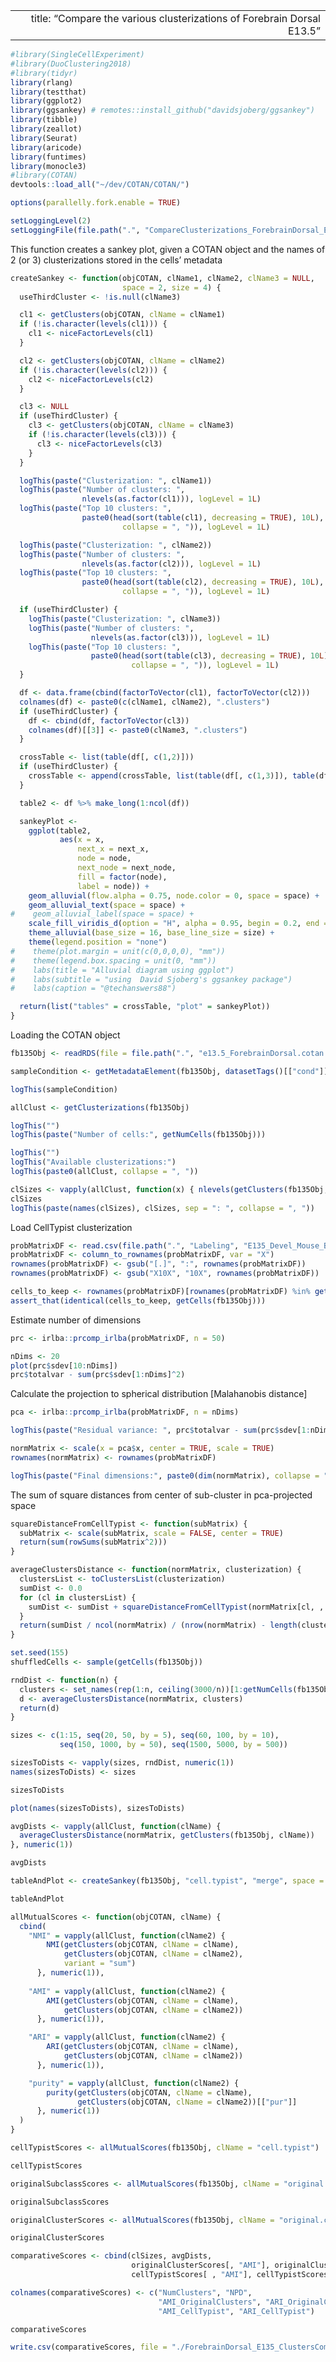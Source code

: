 
---
  title: "Compare the various clusterizations of Forebrain Dorsal E13.5"
---

```r
#library(SingleCellExperiment)
#library(DuoClustering2018)
#library(tidyr)
library(rlang)
library(testthat)
library(ggplot2)
library(ggsankey) # remotes::install_github("davidsjoberg/ggsankey")
library(tibble)
library(zeallot)
library(Seurat)
library(aricode)
library(funtimes)
library(monocle3)
#library(COTAN)
devtools::load_all("~/dev/COTAN/COTAN/")

options(parallelly.fork.enable = TRUE)

setLoggingLevel(2)
setLoggingFile(file.path(".", "CompareClusterizations_ForebrainDorsal_E135.log"))
```
This function creates a sankey plot, given a COTAN object and the names
of 2 (or 3) clusterizations stored in the cells' metadata

```r
createSankey <- function(objCOTAN, clName1, clName2, clName3 = NULL,
                         space = 2, size = 4) {
  useThirdCluster <- !is.null(clName3)

  cl1 <- getClusters(objCOTAN, clName = clName1)
  if (!is.character(levels(cl1))) {
    cl1 <- niceFactorLevels(cl1)
  }

  cl2 <- getClusters(objCOTAN, clName = clName2)
  if (!is.character(levels(cl2))) {
    cl2 <- niceFactorLevels(cl2)
  }

  cl3 <- NULL
  if (useThirdCluster) {
    cl3 <- getClusters(objCOTAN, clName = clName3)
    if (!is.character(levels(cl3))) {
      cl3 <- niceFactorLevels(cl3)
    }
  }

  logThis(paste("Clusterization: ", clName1))
  logThis(paste("Number of clusters: ",
                nlevels(as.factor(cl1))), logLevel = 1L)
  logThis(paste("Top 10 clusters: ",
                paste0(head(sort(table(cl1), decreasing = TRUE), 10L),
                         collapse = ", ")), logLevel = 1L)

  logThis(paste("Clusterization: ", clName2))
  logThis(paste("Number of clusters: ",
                nlevels(as.factor(cl2))), logLevel = 1L)
  logThis(paste("Top 10 clusters: ",
                paste0(head(sort(table(cl2), decreasing = TRUE), 10L),
                         collapse = ", ")), logLevel = 1L)

  if (useThirdCluster) {
    logThis(paste("Clusterization: ", clName3))
    logThis(paste("Number of clusters: ",
                  nlevels(as.factor(cl3))), logLevel = 1L)
    logThis(paste("Top 10 clusters: ",
                  paste0(head(sort(table(cl3), decreasing = TRUE), 10L),
                           collapse = ", ")), logLevel = 1L)
  }

  df <- data.frame(cbind(factorToVector(cl1), factorToVector(cl2)))
  colnames(df) <- paste0(c(clName1, clName2), ".clusters")
  if (useThirdCluster) {
    df <- cbind(df, factorToVector(cl3))
    colnames(df)[[3]] <- paste0(clName3, ".clusters")
  }

  crossTable <- list(table(df[, c(1,2)]))
  if (useThirdCluster) {
    crossTable <- append(crossTable, list(table(df[, c(1,3)]), table(df[, c(2,3)])))
  }

  table2 <- df %>% make_long(1:ncol(df))

  sankeyPlot <-
    ggplot(table2,
           aes(x = x,
               next_x = next_x,
               node = node,
               next_node = next_node,
               fill = factor(node),
               label = node)) +
    geom_alluvial(flow.alpha = 0.75, node.color = 0, space = space) +
    geom_alluvial_text(space = space) +
#    geom_alluvial_label(space = space) +
    scale_fill_viridis_d(option = "H", alpha = 0.95, begin = 0.2, end = 0.8) +
    theme_alluvial(base_size = 16, base_line_size = size) +
    theme(legend.position = "none")
#    theme(plot.margin = unit(c(0,0,0,0), "mm"))
#    theme(legend.box.spacing = unit(0, "mm"))
#    labs(title = "Alluvial diagram using ggplot")
#    labs(subtitle = "using  David Sjoberg's ggsankey package")
#    labs(caption = "@techanswers88")

  return(list("tables" = crossTable, "plot" = sankeyPlot))
}
```


Loading the COTAN object

```r
fb135Obj <- readRDS(file = file.path(".", "e13.5_ForebrainDorsal.cotan.RDS"))

sampleCondition <- getMetadataElement(fb135Obj, datasetTags()[["cond"]])

logThis(sampleCondition)

allClust <- getClusterizations(fb135Obj)

logThis("")
logThis(paste("Number of cells:", getNumCells(fb135Obj)))

logThis("")
logThis("Available clusterizations:")
logThis(paste0(allClust, collapse = ", "))

clSizes <- vapply(allClust, function(x) { nlevels(getClusters(fb135Obj, x))}, integer(1L))
clSizes
logThis(paste(names(clSizes), clSizes, sep = ": ", collapse = ", "))
```

Load CellTypist clusterization

```r
probMatrixDF <- read.csv(file.path(".", "Labeling", "E135_Devel_Mouse_Brain_probability_matrix.csv"), header = TRUE)
probMatrixDF <- column_to_rownames(probMatrixDF, var = "X")
rownames(probMatrixDF) <- gsub("[.]", ":", rownames(probMatrixDF))
rownames(probMatrixDF) <- gsub("X10X", "10X", rownames(probMatrixDF))

cells_to_keep <- rownames(probMatrixDF)[rownames(probMatrixDF) %in% getCells(fb135Obj)]
assert_that(identical(cells_to_keep, getCells(fb135Obj)))
```

Estimate number of dimensions

```r
prc <- irlba::prcomp_irlba(probMatrixDF, n = 50)

nDims <- 20
plot(prc$sdev[10:nDims])
prc$totalvar - sum(prc$sdev[1:nDims]^2)
```

Calculate the projection to spherical distribution [Malahanobis distance]

```r
pca <- irlba::prcomp_irlba(probMatrixDF, n = nDims)

logThis(paste("Residual variance: ", prc$totalvar - sum(prc$sdev[1:nDims]^2)))

normMatrix <- scale(x = pca$x, center = TRUE, scale = TRUE)
rownames(normMatrix) <- rownames(probMatrixDF)

logThis(paste("Final dimensions:", paste0(dim(normMatrix), collapse = ", ")))
```

The sum of square distances from center of sub-cluster in pca-projected space

```r
squareDistanceFromCellTypist <- function(subMatrix) {
  subMatrix <- scale(subMatrix, scale = FALSE, center = TRUE)
  return(sum(rowSums(subMatrix^2)))
}
```


```r
averageClustersDistance <- function(normMatrix, clusterization) {
  clustersList <- toClustersList(clusterization)
  sumDist <- 0.0
  for (cl in clustersList) {
    sumDist <- sumDist + squareDistanceFromCellTypist(normMatrix[cl, , drop = FALSE])
  }
  return(sumDist / ncol(normMatrix) / (nrow(normMatrix) - length(clustersList)))
}
```


```r
set.seed(155)
shuffledCells <- sample(getCells(fb135Obj))

rndDist <- function(n) {
  clusters <- set_names(rep(1:n, ceiling(3000/n))[1:getNumCells(fb135Obj)], shuffledCells)
  d <- averageClustersDistance(normMatrix, clusters)
  return(d)
}

sizes <- c(1:15, seq(20, 50, by = 5), seq(60, 100, by = 10),
           seq(150, 1000, by = 50), seq(1500, 5000, by = 500))

sizesToDists <- vapply(sizes, rndDist, numeric(1))
names(sizesToDists) <- sizes

sizesToDists

plot(names(sizesToDists), sizesToDists)
```



```r
avgDists <- vapply(allClust, function(clName) {
  averageClustersDistance(normMatrix, getClusters(fb135Obj, clName))
}, numeric(1))

avgDists
```



```r
tableAndPlot <- createSankey(fb135Obj, "cell.typist", "merge", space = 2, size = 2)

tableAndPlot
```

```r
allMutualScores <- function(objCOTAN, clName) {
  cbind(
    "NMI" = vapply(allClust, function(clName2) {
        NMI(getClusters(objCOTAN, clName = clName),
            getClusters(objCOTAN, clName = clName2),
            variant = "sum")
      }, numeric(1)),
  
    "AMI" = vapply(allClust, function(clName2) {
        AMI(getClusters(objCOTAN, clName = clName),
            getClusters(objCOTAN, clName = clName2))
      }, numeric(1)),

    "ARI" = vapply(allClust, function(clName2) {
        ARI(getClusters(objCOTAN, clName = clName),
            getClusters(objCOTAN, clName = clName2))
      }, numeric(1)),

    "purity" = vapply(allClust, function(clName2) {
        purity(getClusters(objCOTAN, clName = clName),
               getClusters(objCOTAN, clName = clName2))[["pur"]]
      }, numeric(1))
  )
}
```


```r
cellTypistScores <- allMutualScores(fb135Obj, clName = "cell.typist")

cellTypistScores
```

```r
originalSubclassScores <- allMutualScores(fb135Obj, clName = "original.subclass")

originalSubclassScores
```


```r
originalClusterScores <- allMutualScores(fb135Obj, clName = "original.clusters")

originalClusterScores
```


```r

comparativeScores <- cbind(clSizes, avgDists,
                           originalClusterScores[, "AMI"], originalClusterScores[ , "ARI"],
                           cellTypistScores[ , "AMI"], cellTypistScores[ , "ARI"])

colnames(comparativeScores) <- c("NumClusters", "NPD",
                                 "AMI_OriginalClusters", "ARI_OriginalClusters",
                                 "AMI_CellTypist", "ARI_CellTypist")

comparativeScores

write.csv(comparativeScores, file = "./ForebrainDorsal_E135_ClustersComparativeScores.csv")
```
